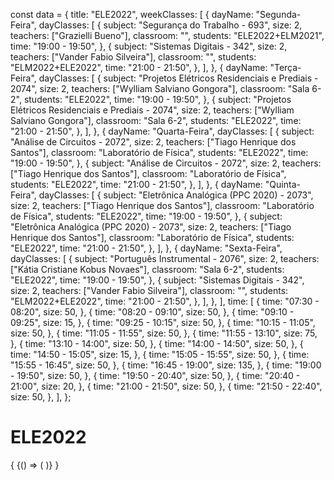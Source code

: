 const data = {
  title: "ELE2022",
  weekClasses: [
    {
      dayName: "Segunda-Feira",
      dayClasses: [
        {
          subject: "Segurança do Trabalho - 693",
          size: 2,
          teachers: ["Grazielli Bueno"],
          classroom: "",
          students: "ELE2022+ELM2021",
          time: "19:00 - 19:50",
        },
        {
          subject: "Sistemas Digitais - 342",
          size: 2,
          teachers: ["Vander Fabio Silveira"],
          classroom: "",
          students: "ELM2022+ELE2022",
          time: "21:00 - 21:50",
        },
      ],
    },
    {
      dayName: "Terça-Feira",
      dayClasses: [
        {
          subject: "Projetos Elétricos Residenciais e Prediais - 2074",
          size: 2,
          teachers: ["Wylliam Salviano Gongora"],
          classroom: "Sala 6-2",
          students: "ELE2022",
          time: "19:00 - 19:50",
        },
        {
          subject: "Projetos Elétricos Residenciais e Prediais - 2074",
          size: 2,
          teachers: ["Wylliam Salviano Gongora"],
          classroom: "Sala 6-2",
          students: "ELE2022",
          time: "21:00 - 21:50",
        },
      ],
    },
    {
      dayName: "Quarta-Feira",
      dayClasses: [
        {
          subject: "Análise de Circuitos - 2072",
          size: 2,
          teachers: ["Tiago Henrique dos Santos"],
          classroom: "Laboratório de Física",
          students: "ELE2022",
          time: "19:00 - 19:50",
        },
        {
          subject: "Análise de Circuitos - 2072",
          size: 2,
          teachers: ["Tiago Henrique dos Santos"],
          classroom: "Laboratório de Física",
          students: "ELE2022",
          time: "21:00 - 21:50",
        },
      ],
    },
    {
      dayName: "Quinta-Feira",
      dayClasses: [
        {
          subject: "Eletrônica Analógica (PPC 2020) - 2073",
          size: 2,
          teachers: ["Tiago Henrique dos Santos"],
          classroom: "Laboratório de Física",
          students: "ELE2022",
          time: "19:00 - 19:50",
        },
        {
          subject: "Eletrônica Analógica (PPC 2020) - 2073",
          size: 2,
          teachers: ["Tiago Henrique dos Santos"],
          classroom: "Laboratório de Física",
          students: "ELE2022",
          time: "21:00 - 21:50",
        },
      ],
    },
    {
      dayName: "Sexta-Feira",
      dayClasses: [
        {
          subject: "Português Instrumental - 2076",
          size: 2,
          teachers: ["Kátia Cristiane Kobus Novaes"],
          classroom: "Sala 6-2",
          students: "ELE2022",
          time: "19:00 - 19:50",
        },
        {
          subject: "Sistemas Digitais - 342",
          size: 2,
          teachers: ["Vander Fabio Silveira"],
          classroom: "",
          students: "ELM2022+ELE2022",
          time: "21:00 - 21:50",
        },
      ],
    },
  ],
  time: [
    {
      time: "07:30 - 08:20",
      size: 50,
    },
    {
      time: "08:20 - 09:10",
      size: 50,
    },
    {
      time: "09:10 - 09:25",
      size: 15,
    },
    {
      time: "09:25 - 10:15",
      size: 50,
    },
    {
      time: "10:15 - 11:05",
      size: 50,
    },
    {
      time: "11:05 - 11:55",
      size: 50,
    },
    {
      time: "11:55 - 13:10",
      size: 75,
    },
    {
      time: "13:10 - 14:00",
      size: 50,
    },
    {
      time: "14:00 - 14:50",
      size: 50,
    },
    {
      time: "14:50 - 15:05",
      size: 15,
    },
    {
      time: "15:05 - 15:55",
      size: 50,
    },
    {
      time: "15:55 - 16:45",
      size: 50,
    },
    {
      time: "16:45 - 19:00",
      size: 135,
    },
    {
      time: "19:00 - 19:50",
      size: 50,
    },
    {
      time: "19:50 - 20:40",
      size: 50,
    },
    {
      time: "20:40 - 21:00",
      size: 20,
    },
    {
      time: "21:00 - 21:50",
      size: 50,
    },
    {
      time: "21:50 - 22:40",
      size: 50,
    },
  ],
};

# ELE2022

<div>
  {
    <BrowserOnly>
      {() => (
        <Grid
          title={data.title}
          weekClasses={data.weekClasses}
          time={data.time}
        />
      )}
    </BrowserOnly>
  }
</div>

